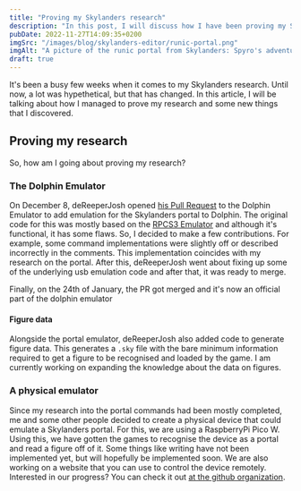 ```yaml
---
title: "Proving my Skylanders research"
description: "In this post, I will discuss how I have been proving my Skylanders research"
pubDate: 2022-11-27T14:09:35+0200
imgSrc: "/images/blog/skylanders-editor/runic-portal.png"
imgAlt: "A picture of the runic portal from Skylanders: Spyro's adventure"
draft: true
---
```

It's been a busy few weeks when it comes to my Skylanders research. Until now, a lot was hypethetical, but that has changed. In this article, I will be talking about how I managed to prove my research and some new things that I discovered.

## Proving my research
So, how am I going about proving my research?

### The Dolphin Emulator
On December 8, deReeperJosh opened [his Pull Request](https://github.com/dolphin-emu/dolphin/pull/11331) to the Dolphin Emulator to add emulation for the Skylanders portal to Dolphin. The original code for this was mostly based on the [RPCS3 Emulator](https://rpcs3.net/) and although it's functional, it has some flaws. So, I decided to make a few contributions. For example, some command implementations were slightly off or described incorrectly in the comments. This implementation coincides with my research on the portal. After this, deReeperJosh went about fixing up some of the underlying usb emulation code and after that, it was ready to merge.

Finally, on the 24th of January, the PR got merged and it's now an official part of the dolphin emulator

#### Figure data
Alongside the portal emulator, deReeperJosh also added code to generate figure data. This generates a `.sky` file with the bare minimum information required to get a figure to be recognised and loaded by the game. I am currently working on expanding the knowledge about the data on figures.

### A physical emulator
Since my research into the portal commands had been mostly completed, me and some other people decided to create a physical device that could emulate a Skylanders portal. For this, we are using a RaspberryPi Pico W. Using this, we have gotten the games to recognise the device as a portal and read a figure off of it. Some things like writing have not been implemented yet, but will hopefully be implemented soon. We are also working on a website that you can use to control the device remotely. Interested in our progress? You can check it out [at the github organization](https://github.com/pop-emu).


